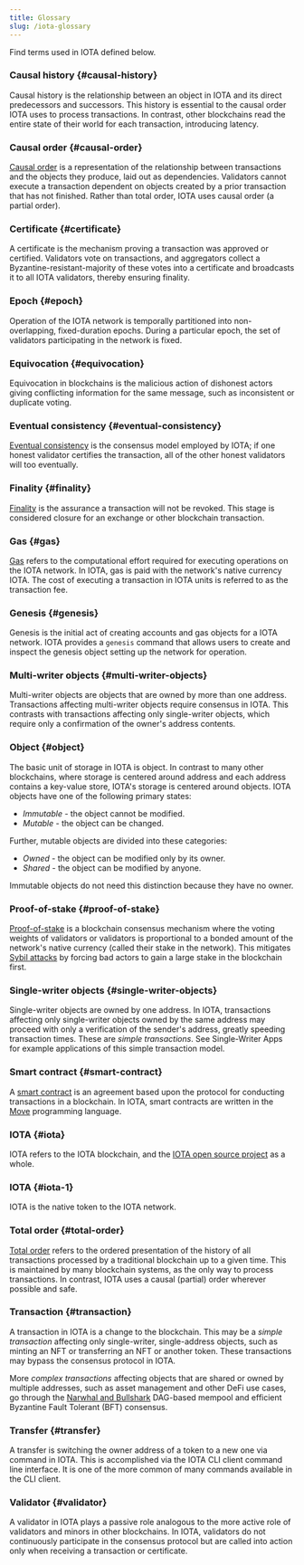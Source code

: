 ```yaml
---
title: Glossary
slug: /iota-glossary
---
```


Find terms used in IOTA defined below.

### Causal history {#causal-history}

Causal history is the relationship between an object in IOTA and its direct predecessors and successors. This history is essential to the causal order IOTA uses to process transactions. In contrast, other blockchains read the entire state of their world for each transaction,
introducing latency.

### Causal order {#causal-order}

[Causal order](https://www.scattered-thoughts.net/writing/causal-ordering/) is a representation of the relationship between transactions and the objects they produce, laid out as dependencies. Validators cannot execute a transaction dependent on objects created by a prior transaction that has not finished. Rather than total order, IOTA uses causal order (a partial order).

### Certificate {#certificate}

A certificate is the mechanism proving a transaction was approved or certified. Validators vote on transactions, and aggregators collect a Byzantine-resistant-majority of these votes into a certificate and broadcasts it to all IOTA validators, thereby ensuring finality.

### Epoch {#epoch}

Operation of the IOTA network is temporally partitioned into non-overlapping, fixed-duration epochs. During a particular epoch, the set of validators participating in the network is fixed.

### Equivocation {#equivocation}

Equivocation in blockchains is the malicious action of dishonest actors giving conflicting information for the same message, such as inconsistent or duplicate voting.

### Eventual consistency {#eventual-consistency}

[Eventual consistency](https://en.wikipedia.org/wiki/Eventual_consistency) is the consensus model employed by IOTA; if one honest validator
certifies the transaction, all of the other honest validators will too eventually.

### Finality {#finality}

[Finality](https://medium.com/mechanism-labs/finality-in-blockchain-consensus-d1f83c120a9a) is the assurance a transaction will not be revoked. This stage is considered closure for an exchange or other blockchain transaction.

### Gas {#gas}

[Gas](https://ethereum.org/en/developers/docs/gas/) refers to the computational effort required for executing operations on the IOTA network. In IOTA, gas is paid with the network's native currency IOTA. The cost of executing a transaction in IOTA units is referred to as the transaction fee.

### Genesis {#genesis}

Genesis is the initial act of creating accounts and gas objects for a IOTA network. IOTA provides a `genesis` command that allows users to create and inspect the genesis object setting up the network for operation.

### Multi-writer objects {#multi-writer-objects}

Multi-writer objects are objects that are owned by more than one address. Transactions affecting multi-writer objects require consensus in IOTA. This contrasts with transactions affecting only single-writer objects, which require only a confirmation of the owner's address contents.

### Object {#object}

The basic unit of storage in IOTA is object. In contrast to many other blockchains, where storage is centered around address and each address contains a key-value store, IOTA's storage is centered around objects. IOTA objects have one of the following primary states:

- _Immutable_ - the object cannot be modified.
- _Mutable_ - the object can be changed.

Further, mutable objects are divided into these categories:

- _Owned_ - the object can be modified only by its owner.
- _Shared_ - the object can be modified by anyone.

Immutable objects do not need this distinction because they have no owner.

### Proof-of-stake {#proof-of-stake}

[Proof-of-stake](https://en.wikipedia.org/wiki/Proof_of_stake) is a blockchain consensus mechanism where the voting weights of validators or validators is proportional to a bonded amount of the network's native currency (called their stake in the network). This mitigates [Sybil attacks](https://en.wikipedia.org/wiki/Sybil_attack) by forcing bad actors to gain a large stake in the blockchain first.

### Single-writer objects {#single-writer-objects}

Single-writer objects are owned by one address. In IOTA, transactions affecting only single-writer objects owned by the same address may proceed with only a verification of the sender's address, greatly speeding transaction times. These are _simple transactions_. See Single-Writer Apps for example applications of this simple transaction model.

### Smart contract {#smart-contract}

A [smart contract](https://en.wikipedia.org/wiki/Smart_contract) is an agreement based upon the protocol for conducting transactions in a blockchain. In IOTA, smart contracts are written in the [Move](https://github.com/iotaledger/awesome-move) programming language.

### IOTA {#iota}

IOTA refers to the IOTA blockchain, and the [IOTA open source project](https://github.com/iotaledger/iota/) as a whole.

### IOTA {#iota-1}

IOTA is the native token to the IOTA network.

### Total order {#total-order}

[Total order](https://en.wikipedia.org/wiki/Total_order) refers to the ordered presentation of the history of all transactions processed by a traditional blockchain up to a given time. This is maintained by many blockchain systems, as the only way to process transactions. In contrast, IOTA uses a causal (partial) order wherever possible and safe.

### Transaction {#transaction}

A transaction in IOTA is a change to the blockchain. This may be a _simple transaction_ affecting only single-writer, single-address objects, such as minting an NFT or transferring an NFT or another token. These transactions may bypass the consensus protocol in IOTA.

More _complex transactions_ affecting objects that are shared or owned by multiple addresses, such as asset management and other DeFi use cases, go through the [Narwhal and Bullshark](https://github.com/iotaledger/iota/tree/main/narwhal) DAG-based mempool and efficient Byzantine Fault Tolerant (BFT) consensus.

### Transfer {#transfer}

A transfer is switching the owner address of a token to a new one via command in IOTA. This is accomplished via the IOTA CLI client command line interface. It is one of the more common of many commands available in the CLI client.

### Validator {#validator}

A validator in IOTA plays a passive role analogous to the more active role of validators and minors in other blockchains. In IOTA, validators do not continuously participate in the consensus protocol but are called into action only when receiving a transaction or
certificate.
